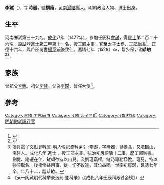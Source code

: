 {{Otheruses|other=名为李恭敏的其他人物|李恭敏}}

'''李鐩'''（{{bd|1447年||1528年}}），字'''時器'''，號'''樸庵'''，[[河南|河南]][[湯陰縣|湯陰縣]]人。明朝政治人物、進士出身。

== 生平 ==
河南鄉試第三十九名。[[成化|成化]]八年（1472年），參加壬辰科[[會試|會試]]，得[[貢士|貢士]]第二百二十六名。[[殿試|殿試]]登[[進士|進士]]第二甲第十一名，授工部主事，官至太子太保、[[工部尚書|工部尚書]]<ref name="陳洪謨2014">{{cite book|author=陳洪謨|title=繼世紀聞|url=http://books.google.com/books?id=cKp2BAAAQBAJ&pg=PT14|date=2014-09-10|publisher=朔雪寒|pages=14–|id=GGKEY:E2NGCLUUXXX}}</ref>。正德十六年，與戶部尚書[[楊潭|楊潭]]前後致仕。嘉靖七年（1528）卒，贈少保，谥'''恭敏'''<ref name="沈德符2014">{{cite book|author=沈德符|title=萬曆野獲編|url=http://books.google.com/books?id=5zd4BAAAQBAJ&pg=PT288|date=2014-09-10|publisher=朔雪寒|pages=288–|id=GGKEY:CEZL0YF7USP}}</ref><ref>漢籍電子文獻資料庫-明人傳記資料索引 :李鐩，字時器，號樸菴，又號鶴山，湯陰人。成化八年 進士 ，授工部主事。弘治初應詔陳十二事，歷工部尚書。劉健、謝遷在位，鐩頗欲有以自見。及劉瑾竊權，鐩乃專務容悅。瑾死，特以強項取名。後權倖益用事，鐩一切不敢違，其位益固。世宗初罷歸，嘉靖七年卒，年八十二，謚恭敏。</ref>。
	
== 家族 ==
曾祖父[[李榮|李榮]]。祖父[[李健|李健]]。父亲[[李琛|李琛]]，曾任大使<ref>《天一阁藏明代科举录选刊·登科录》（《成化八年壬辰科殿試金榜》）</ref>。

==參考==
{{reflist}}

{{成化八年壬辰科殿試金榜}}

{{Authority control}}

{{DEFAULTSORT:}}
[[Category:明朝工部尚书|Category:明朝工部尚书]]
[[Category:明朝太子三師|Category:明朝太子三師]]
[[Category:明朝柱國|Category:明朝柱國]]
[[Category:明朝殿試讀卷官|Category:明朝殿試讀卷官]]


{{明朝人物小作品}}